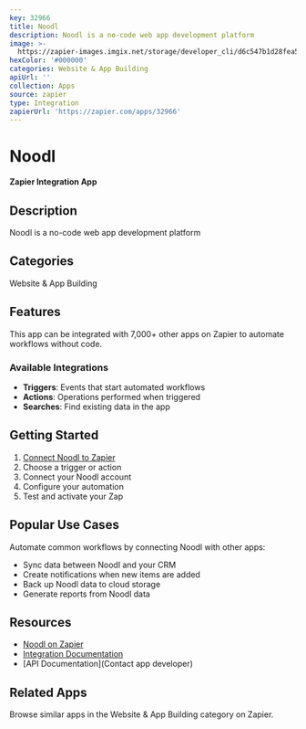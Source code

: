 ```yaml
---
key: 32966
title: Noodl
description: Noodl is a no-code web app development platform
image: >-
  https://zapier-images.imgix.net/storage/developer_cli/d6c547b1d28fea52a5e793d0cc1629d7.ico?auto=format%2Ccompress&ixlib=python-3.0.0&q=50
hexColor: '#000000'
categories: Website & App Building
apiUrl: ''
collection: Apps
source: zapier
type: Integration
zapierUrl: 'https://zapier.com/apps/32966'
---
```

# Noodl

**Zapier Integration App**

## Description

Noodl is a no-code web app development platform

## Categories

Website & App Building

## Features

This app can be integrated with 7,000+ other apps on Zapier to automate workflows without code.

### Available Integrations

- **Triggers**: Events that start automated workflows
- **Actions**: Operations performed when triggered
- **Searches**: Find existing data in the app

## Getting Started

1. [Connect Noodl to Zapier](https://zapier.com/apps/32966)
2. Choose a trigger or action
3. Connect your Noodl account
4. Configure your automation
5. Test and activate your Zap

## Popular Use Cases

Automate common workflows by connecting Noodl with other apps:

- Sync data between Noodl and your CRM
- Create notifications when new items are added
- Back up Noodl data to cloud storage
- Generate reports from Noodl data

## Resources

- [Noodl on Zapier](https://zapier.com/apps/32966)
- [Integration Documentation](https://zapier.com/apps/32966/integrations)
- [API Documentation](Contact app developer)

## Related Apps

Browse similar apps in the Website & App Building category on Zapier.
